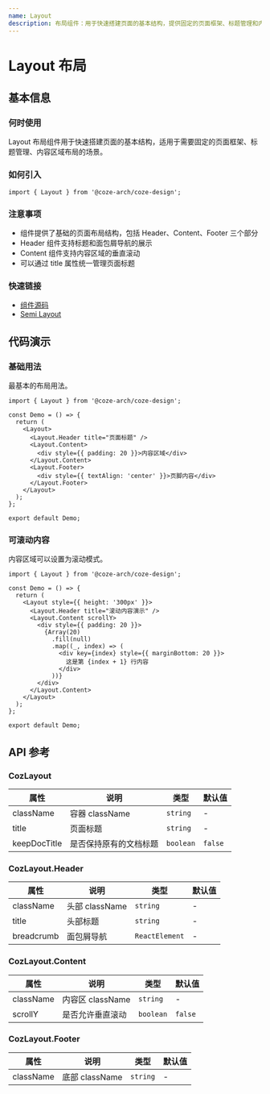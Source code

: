 ```yaml
---
name: Layout
description: 布局组件：用于快速搭建页面的基本结构，提供固定的页面框架、标题管理和内容区域布局，包含 Header、Content、Footer 三个部分。
---
```


# Layout 布局

## 基本信息

### 何时使用

Layout 布局组件用于快速搭建页面的基本结构，适用于需要固定的页面框架、标题管理、内容区域布局的场景。

### 如何引入

```tsx
import { Layout } from '@coze-arch/coze-design';
```

### 注意事项

- 组件提供了基础的页面布局结构，包括 Header、Content、Footer 三个部分
- Header 组件支持标题和面包屑导航的展示
- Content 组件支持内容区域的垂直滚动
- 可以通过 title 属性统一管理页面标题

### 快速链接

- [组件源码](https://code.byted.org/obric/bot-studio-monorepo/tree/master/packages/components/coze-design/src/components/layout)
- [Semi Layout](https://semi.design/zh-CN/basic/layout)

## 代码演示

### 基础用法

最基本的布局用法。

```tsx preview
import { Layout } from '@coze-arch/coze-design';

const Demo = () => {
  return (
    <Layout>
      <Layout.Header title="页面标题" />
      <Layout.Content>
        <div style={{ padding: 20 }}>内容区域</div>
      </Layout.Content>
      <Layout.Footer>
        <div style={{ textAlign: 'center' }}>页脚内容</div>
      </Layout.Footer>
    </Layout>
  );
};

export default Demo;
```

### 可滚动内容

内容区域可以设置为滚动模式。

```tsx preview
import { Layout } from '@coze-arch/coze-design';

const Demo = () => {
  return (
    <Layout style={{ height: '300px' }}>
      <Layout.Header title="滚动内容演示" />
      <Layout.Content scrollY>
        <div style={{ padding: 20 }}>
          {Array(20)
            .fill(null)
            .map((_, index) => (
              <div key={index} style={{ marginBottom: 20 }}>
                这是第 {index + 1} 行内容
              </div>
            ))}
        </div>
      </Layout.Content>
    </Layout>
  );
};

export default Demo;
```

## API 参考

### CozLayout

| 属性         | 说明                   | 类型      | 默认值  |
| ------------ | ---------------------- | --------- | ------- |
| className    | 容器 className         | `string`  | -       |
| title        | 页面标题               | `string`  | -       |
| keepDocTitle | 是否保持原有的文档标题 | `boolean` | `false` |

### CozLayout.Header

| 属性       | 说明           | 类型           | 默认值 |
| ---------- | -------------- | -------------- | ------ |
| className  | 头部 className | `string`       | -      |
| title      | 头部标题       | `string`       | -      |
| breadcrumb | 面包屑导航     | `ReactElement` | -      |

### CozLayout.Content

| 属性      | 说明             | 类型      | 默认值  |
| --------- | ---------------- | --------- | ------- |
| className | 内容区 className | `string`  | -       |
| scrollY   | 是否允许垂直滚动 | `boolean` | `false` |

### CozLayout.Footer

| 属性      | 说明           | 类型     | 默认值 |
| --------- | -------------- | -------- | ------ |
| className | 底部 className | `string` | -      |
